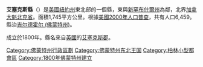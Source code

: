 {{Otheruses|艾塞克斯縣|subject=美國紐約州的一個縣|other=同名的地名}}
<!--[[File:Map_of_Vermont_highlighting_Essex_County.svg|175px]]-->
{{Infobox U.S. County|
 county  = 艾塞克斯縣|
 state = 佛蒙特州 |
 en county  = Essex County|
 en state = Vermont |
 seal =  |
 map size = 150|
 founded = 1800|
 seat = [[吉尔德霍尔_(佛蒙特州)|Guildhall]] | 
 area = 1,745 [[km²|km²]] (674 [[square_mile|mi²]]) |
 area land = 1,723 km² (665 mi²) |
 area water = 22 km² (9 mi²) |
 area percentage = 1.27% |
 census yr = 2000|
 pop = 6,459 |
 density = 4|
 web =  |
|}}
'''艾塞克斯縣'''（{{lang-en|Essex County}}）是[[美國|美國]][[紐約州|紐約州]]東北部的一個縣，東與[[新罕布什爾州|新罕布什爾州]]為鄰，北界[[加拿大|加拿大]][[魁北克省|魁北克省]]。面積1,745平方公里。根據[[美國2000年人口普查|美國2000年人口普查]]，共有人口6,459。縣治[[吉尔德霍尔_(佛蒙特州)|吉尔德霍尔 (佛蒙特州)]]。

成立於1800年。縣名來自[[英國|英國]]的[[艾塞克斯郡|艾塞克斯郡]]。

{{Authority control}}

{{DEFAULTSORT:Essex County}}
[[Category:佛蒙特州行政區劃|Category:佛蒙特州行政區劃]]
[[Category:佛蒙特州东北王国|Category:佛蒙特州东北王国]]
[[Category:柏林小型都會區|Category:柏林小型都會區]]
[[Category:1800年佛蒙特州建立|Category:1800年佛蒙特州建立]]

{{Vermont-geo-stub}}